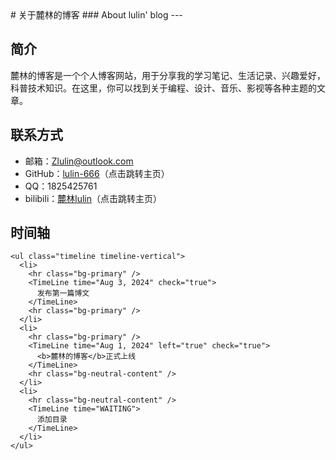 
<BaseLayout PageID="about">
  <BaseCard title="about">
# 关于麓林的博客
### About lulin' blog
---

## 简介

麓林的博客是一个个人博客网站，用于分享我的学习笔记、生活记录、兴趣爱好，科普技术知识。在这里，你可以找到关于编程、设计、音乐、影视等各种主题的文章。

## 联系方式

- 邮箱：[Zlulin@outlook.com](mailto:Zlulin@outlook.com)
- GitHub：[lulin-666](https://github.com/lulin-666)（点击跳转主页）
- QQ：1825425761
- bilibili：[麓林lulin](https://space.bilibili.com/3493297762863803)（点击跳转主页）

## 时间轴

    <ul class="timeline timeline-vertical">
      <li>
        <hr class="bg-primary" />
        <TimeLine time="Aug 3, 2024" check="true">
          发布第一篇博文
        </TimeLine>
        <hr class="bg-primary" />
      </li>
      <li>
        <hr class="bg-primary" />
        <TimeLine time="Aug 1, 2024" left="true" check="true">
          <b>麓林的博客</b>正式上线
        </TimeLine>
        <hr class="bg-neutral-content" />
      </li>
      <li>
        <hr class="bg-neutral-content" />
        <TimeLine time="WAITING">
          添加目录
        </TimeLine>
      </li>
    </ul>

  </BaseCard>
</BaseLayout>
